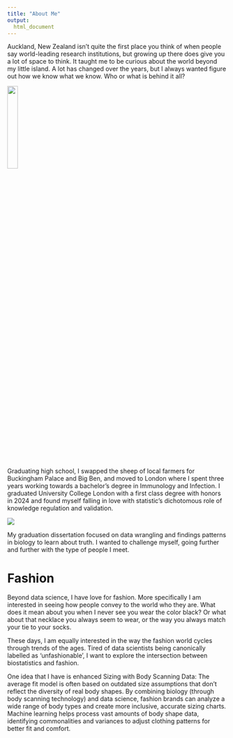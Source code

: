```yaml
---
title: "About Me"
output: 
  html_document
---
```


Auckland, New Zealand isn't quite the first place you think of when people say world-leading research institutions, but growing up there does give you a lot of space to think. It taught me to be curious about the world beyond my little island. A lot has changed over the years, but I always wanted figure out how we know what we know. Who or what is behind it all?

<img src="images/question_man.png" style="width:22%">

Graduating high school, I swapped the sheep of local farmers for Buckingham Palace and Big Ben, and moved to London where I spent three years working towards a bachelor's degree in Immunology and Infection. I graduated University College London with a first class degree with honors in 2024 and found myself falling in love with statistic's dichotomous role of knowledge regulation and validation. 

![](images/london.png)

My graduation dissertation focused on data wrangling and findings patterns in biology to learn about truth. I wanted to challenge myself, going further and further with the type of people I meet. 


# Fashion 

Beyond data science, I have love for fashion. More specifically I am interested in seeing how people convey to the world who they are. What does it mean about you when I never see you wear the color black? Or what about that necklace you always seem to wear, or the way you always match your tie to your socks. 

These days, I am equally interested in the way the fashion world cycles through trends of the ages. Tired of data scientists being canonically labelled as 'unfashionable', I want to explore the intersection between biostatistics and fashion. 

One idea that I have is enhanced Sizing with Body Scanning Data: The average fit model is often based on outdated size assumptions that don’t reflect the diversity of real body shapes. By combining biology (through body scanning technology) and data science, fashion brands can analyze a wide range of body types and create more inclusive, accurate sizing charts. Machine learning helps process vast amounts of body shape data, identifying commonalities and variances to adjust clothing patterns for better fit and comfort.




